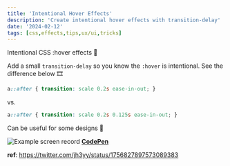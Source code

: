 ```yaml
---
title: 'Intentional Hover Effects'
description: 'Create intentional hover effects with transition-delay'
date: '2024-02-12'
tags: [css,effects,tips,ux/ui,tricks]
---
```


Intentional CSS :hover effects 🎈

Add a small `transition-delay` so you know the `:hover` is intentional. See the difference below 🎞️

```css
a::after { transition: scale 0.2s ease-in-out; }
```

vs.

```css
a::after { transition: scale 0.2s 0.125s ease-in-out; }
```

Can be useful for some designs 🤙

![Example screen record](https://i.imgur.com/8ADuAot.gif)
[**CodePen**](https://codepen.io/jh3y/pen/poYxqjd)


**ref**: https://twitter.com/jh3yy/status/1756827897573089383
